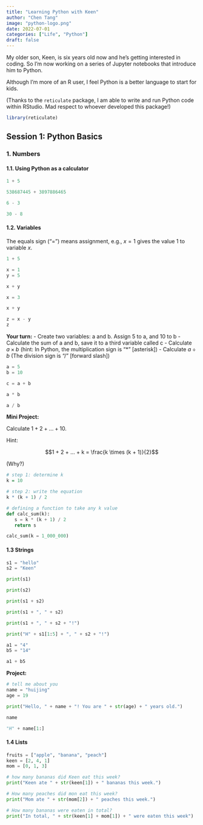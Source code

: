 ```yaml
---
title: "Learning Python with Keen"
author: "Chen Tang"
image: "python-logo.png"
date: 2022-07-01
categories: ["Life", "Python"]
draft: false
---
```


My older son, Keen, is six years old now and he's getting interested in coding. So I'm now working on a series of Jupyter notebooks that introduce him to Python.

Although I'm more of an R user, I feel Python is a better language to start for kids.

(Thanks to the `reticulate` package, I am able to write and run Python code within RStudio. Mad respect to whoever developed this package!)

```r
library(reticulate)
```

## Session 1: Python Basics

### 1. Numbers

#### 1.1. Using Python as a calculator

```python
1 + 5
```

```python
538687445 + 3897886465
```

```python
6 - 3
```

```python
30 - 8
```

#### 1.2. Variables

The equals sign ("=") means assignment, e.g., $x = 1$ gives the value $1$ to variable $x$.

```python
1 + 5
```

```python
x = 1
y = 5

x + y
```

```python
x = 3

x + y
```

```python
z = x - y
z
```

**Your turn:** - Create two variables: a and b. Assign 5 to a, and 10 to b - Calculate the sum of a and b, save it to a third variable called c - Calculate $a \times b$ (hint: In Python, the multiplication sign is "\*" \[asterisk\]) - Calculate $a \div b$ (The division sign is "/" \[forward slash\])

```python
a = 5
b = 10
```

```python
c = a + b
```

```python
a * b
```

```python
a / b
```

**Mini Project:**

Calculate $1 + 2 + ... + 10$.

Hint:

$$1 + 2 + ... + k = \frac{k \times (k + 1)}{2}$$

(Why?)

```r
# step 1: determine k
k = 10

# step 2: write the equation
k * (k + 1) / 2
```

```python
# defining a function to take any k value
def calc_sum(k):
   s = k * (k + 1) / 2 
   return s

calc_sum(k = 1_000_000)
```

#### 1.3 Strings

```python
s1 = "hello"
s2 = "Keen"

print(s1)
```

```python
print(s2)
```

```python
print(s1 + s2)
```

```python
print(s1 + ", " + s2)
```

```python
print(s1 + ", " + s2 + "!")
```

```python
print("H" + s1[1:5] + ", " + s2 + "!")
```

```python
a1 = "4"
b5 = "14"

a1 + b5
```

**Project:**

```python
# tell me about you
name = "huijing"
age = 19

print("Hello, " + name + "! You are " + str(age) + " years old.")
```

```python
name

"H" + name[1:]
```

#### 1.4 Lists

```python
fruits = ["apple", "banana", "peach"]
keen = [2, 4, 1]
mom = [0, 1, 3]
```

```python
# how many bananas did Keen eat this week?
print("Keen ate " + str(keen[1]) + " bananas this week.")
```

```python
# How many peaches did mon eat this week?
print("Mom ate " + str(mom[2]) + " peaches this week.")
```

```python
# How many bananas were eaten in total?
print("In total, " + str(keen[1] + mom[1]) + " were eaten this week")
```
